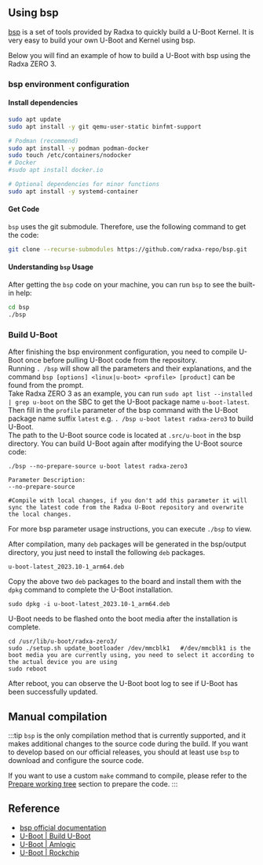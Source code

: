 ## Using bsp

[bsp](https://github.com/radxa-repo/bsp) is a set of tools provided by Radxa to quickly build a U-Boot Kernel. It is very easy to build your own U-Boot and Kernel using bsp.

Below you will find an example of how to build a U-Boot with bsp using the Radxa ZERO 3.

### bsp environment configuration

#### Install dependencies

```bash
sudo apt update
sudo apt install -y git qemu-user-static binfmt-support

# Podman (recommend)
sudo apt install -y podman podman-docker
sudo touch /etc/containers/nodocker
# Docker
#sudo apt install docker.io

# Optional dependencies for minor functions
sudo apt install -y systemd-container
```

#### Get Code

`bsp` uses the git submodule. Therefore, use the following command to get the code:

```bash
git clone --recurse-submodules https://github.com/radxa-repo/bsp.git
```

#### Understanding `bsp` Usage

After getting the `bsp` code on your machine, you can run `bsp` to see the built-in help:

```bash
cd bsp
./bsp
```

### Build U-Boot

After finishing the bsp environment configuration, you need to compile U-Boot once before pulling U-Boot code from the repository.  
Running `. /bsp` will show all the parameters and their explanations, and the command `bsp [options] <linux|u-boot> <profile> [product]` can be found from the prompt.  
Take Radxa ZERO 3 as an example, you can run `sudo apt list --installed | grep u-boot` on the SBC to get the U-Boot package name `u-boot-latest`.  
Then fill in the `profile` parameter of the bsp command with the U-Boot package name suffix `latest` e.g. `. /bsp u-boot latest radxa-zero3` to build U-Boot.  
The path to the U-Boot source code is located at `.src/u-boot` in the bsp directory. You can build U-Boot again after modifying the U-Boot source code:

```
./bsp --no-prepare-source u-boot latest radxa-zero3

Parameter Description:
--no-prepare-source

#Compile with local changes, if you don't add this parameter it will sync the latest code from the Radxa U-Boot repository and overwrite the local changes.
```

For more bsp parameter usage instructions, you can execute `./bsp` to view.

After compilation, many `deb` packages will be generated in the bsp/output directory, you just need to install the following `deb` packages.

```
u-boot-latest_2023.10-1_arm64.deb
```

Copy the above two `deb` packages to the board and install them with the `dpkg` command to complete the U-Boot installation.

```
sudo dpkg -i u-boot-latest_2023.10-1_arm64.deb
```

U-Boot needs to be flashed onto the boot media after the installation is complete.

```
cd /usr/lib/u-boot/radxa-zero3/
sudo ./setup.sh update_bootloader /dev/mmcblk1   #/dev/mmcblk1 is the boot media you are currently using, you need to select it according to the actual device you are using
sudo reboot
```

After reboot, you can observe the U-Boot boot log to see if U-Boot has been successfully updated.

## Manual compilation

:::tip
`bsp` is the only compilation method that is currently supported, and it makes additional changes to the source code during the build.
If you want to develop based on our official releases, you should at least use `bsp` to download and configure the source code.

If you want to use a custom `make` command to compile, please refer to the [Prepare working tree](https://radxa-repo.github.io/bsp/dev_flow.html#prepare-working-tree) section to prepare the code.
:::

## Reference

- [bsp official documentation](https://radxa-repo.github.io/bsp)
- [U-Boot | Build U-Boot](https://u-boot.readthedocs.io/en/latest/build/index.html)
- [U-Boot | Amlogic](https://docs.u-boot.org/en/latest/board/amlogic/)
- [U-Boot | Rockchip](https://u-boot.readthedocs.io/en/latest/board/rockchip/)
